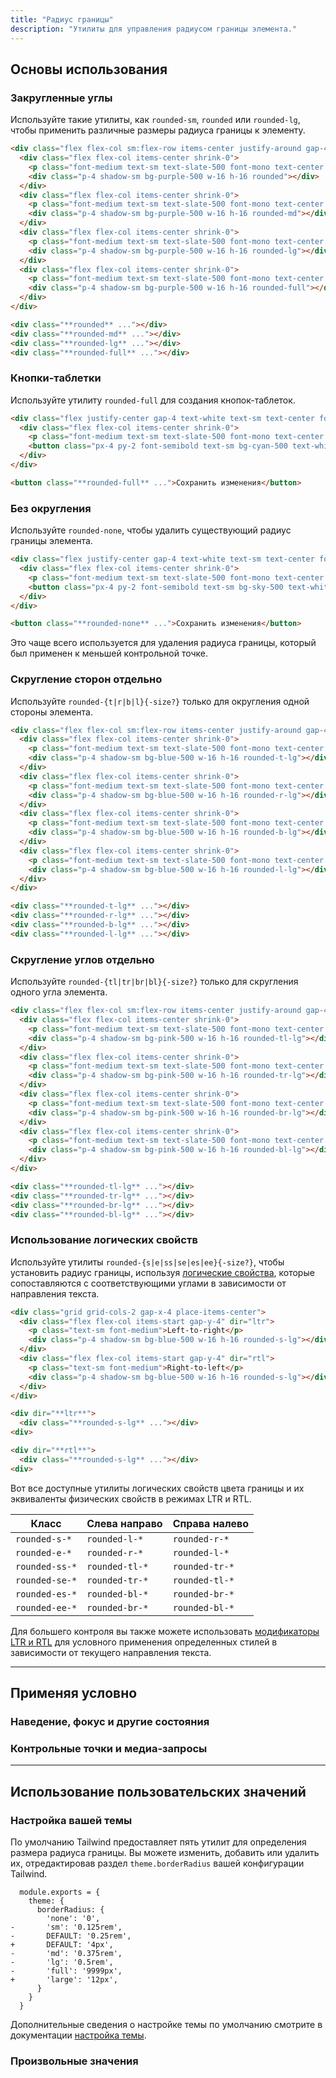 ```yaml
---
title: "Радиус границы"
description: "Утилиты для управления радиусом границы элемента."
---
```




## Основы использования

### Закругленные углы

Используйте такие утилиты, как `rounded-sm`, `rounded` или `rounded-lg`, чтобы применить различные размеры радиуса границы к элементу.

```html {{ example: true }}
<div class="flex flex-col sm:flex-row items-center justify-around gap-4 text-white text-sm text-center font-bold leading-6">
  <div class="flex flex-col items-center shrink-0">
    <p class="font-medium text-sm text-slate-500 font-mono text-center mb-3 dark:text-slate-400">rounded</p>
    <div class="p-4 shadow-sm bg-purple-500 w-16 h-16 rounded"></div>
  </div>
  <div class="flex flex-col items-center shrink-0">
    <p class="font-medium text-sm text-slate-500 font-mono text-center mb-3 dark:text-slate-400">rounded-md</p>
    <div class="p-4 shadow-sm bg-purple-500 w-16 h-16 rounded-md"></div>
  </div>
  <div class="flex flex-col items-center shrink-0">
    <p class="font-medium text-sm text-slate-500 font-mono text-center mb-3 dark:text-slate-400">rounded-lg</p>
    <div class="p-4 shadow-sm bg-purple-500 w-16 h-16 rounded-lg"></div>
  </div>
  <div class="flex flex-col items-center shrink-0">
    <p class="font-medium text-sm text-slate-500 font-mono text-center mb-3 dark:text-slate-400">rounded-full</p>
    <div class="p-4 shadow-sm bg-purple-500 w-16 h-16 rounded-full"></div>
  </div>
</div>
```

```html
<div class="**rounded** ..."></div>
<div class="**rounded-md** ..."></div>
<div class="**rounded-lg** ..."></div>
<div class="**rounded-full** ..."></div>
```

### Кнопки-таблетки

Используйте утилиту `rounded-full` для создания кнопок-таблеток.

```html {{ example: true }}
<div class="flex justify-center gap-4 text-white text-sm text-center font-bold leading-6">
  <div class="flex flex-col items-center shrink-0">
    <p class="font-medium text-sm text-slate-500 font-mono text-center mb-3 dark:text-slate-400">rounded-full</p>
    <button class="px-4 py-2 font-semibold text-sm bg-cyan-500 text-white rounded-full shadow-sm">Сохранить изменения</button>
  </div>
</div>
```

```html
<button class="**rounded-full** ...">Сохранить изменения</button>
```

### Без округления

Используйте `rounded-none`, чтобы удалить существующий радиус границы элемента.

```html {{ example: true }}
<div class="flex justify-center gap-4 text-white text-sm text-center font-bold leading-6">
  <div class="flex flex-col items-center shrink-0">
    <p class="font-medium text-sm text-slate-500 font-mono text-center mb-3 dark:text-slate-400">rounded-none</p>
    <button class="px-4 py-2 font-semibold text-sm bg-sky-500 text-white rounded-none shadow-sm">Сохранить изменения</button>
  </div>
</div>
```

```html
<button class="**rounded-none** ...">Сохранить изменения</button>
```

Это чаще всего используется для удаления радиуса границы, который был применен к меньшей контрольной точке.

### Скругление сторон отдельно

Используйте `rounded-{t|r|b|l}{-size?}` только для округления одной стороны элемента.

```html {{ example: true }}
<div class="flex flex-col sm:flex-row items-center justify-around gap-4 text-white text-sm text-center font-bold leading-6">
  <div class="flex flex-col items-center shrink-0">
    <p class="font-medium text-sm text-slate-500 font-mono text-center mb-3 dark:text-slate-400">rounded-t-lg</p>
    <div class="p-4 shadow-sm bg-blue-500 w-16 h-16 rounded-t-lg"></div>
  </div>
  <div class="flex flex-col items-center shrink-0">
    <p class="font-medium text-sm text-slate-500 font-mono text-center mb-3 dark:text-slate-400">rounded-r-lg</p>
    <div class="p-4 shadow-sm bg-blue-500 w-16 h-16 rounded-r-lg"></div>
  </div>
  <div class="flex flex-col items-center shrink-0">
    <p class="font-medium text-sm text-slate-500 font-mono text-center mb-3 dark:text-slate-400">rounded-b-lg</p>
    <div class="p-4 shadow-sm bg-blue-500 w-16 h-16 rounded-b-lg"></div>
  </div>
  <div class="flex flex-col items-center shrink-0">
    <p class="font-medium text-sm text-slate-500 font-mono text-center mb-3 dark:text-slate-400">rounded-l-lg</p>
    <div class="p-4 shadow-sm bg-blue-500 w-16 h-16 rounded-l-lg"></div>
  </div>
</div>
```

```html
<div class="**rounded-t-lg** ..."></div>
<div class="**rounded-r-lg** ..."></div>
<div class="**rounded-b-lg** ..."></div>
<div class="**rounded-l-lg** ..."></div>
```

### Скругление углов отдельно

Используйте `rounded-{tl|tr|br|bl}{-size?}` только для скругления одного угла элемента.

```html {{ example: true }}
<div class="flex flex-col sm:flex-row items-center justify-around gap-4 text-white text-sm text-center font-bold leading-6">
  <div class="flex flex-col items-center shrink-0">
    <p class="font-medium text-sm text-slate-500 font-mono text-center mb-3 dark:text-slate-400">rounded-tl-lg</p>
    <div class="p-4 shadow-sm bg-pink-500 w-16 h-16 rounded-tl-lg"></div>
  </div>
  <div class="flex flex-col items-center shrink-0">
    <p class="font-medium text-sm text-slate-500 font-mono text-center mb-3 dark:text-slate-400">rounded-tr-lg</p>
    <div class="p-4 shadow-sm bg-pink-500 w-16 h-16 rounded-tr-lg"></div>
  </div>
  <div class="flex flex-col items-center shrink-0">
    <p class="font-medium text-sm text-slate-500 font-mono text-center mb-3 dark:text-slate-400">rounded-br-lg</p>
    <div class="p-4 shadow-sm bg-pink-500 w-16 h-16 rounded-br-lg"></div>
  </div>
  <div class="flex flex-col items-center shrink-0">
    <p class="font-medium text-sm text-slate-500 font-mono text-center mb-3 dark:text-slate-400">rounded-bl-lg</p>
    <div class="p-4 shadow-sm bg-pink-500 w-16 h-16 rounded-bl-lg"></div>
  </div>
</div>
```

```html
<div class="**rounded-tl-lg** ..."></div>
<div class="**rounded-tr-lg** ..."></div>
<div class="**rounded-br-lg** ..."></div>
<div class="**rounded-bl-lg** ..."></div>
```

### <Heading ignore>Использование логических свойств</Heading>

Используйте утилиты `rounded-{s|e|ss|se|es|ee}{-size?}`, чтобы установить радиус границы, используя [логические свойства](https://developer.mozilla.org/en-US/docs/Web/CSS/CSS_Logical_Properties/Basic_concepts), которые сопоставляются с соответствующими углами в зависимости от направления текста.

```html {{ example: true }}
<div class="grid grid-cols-2 gap-x-4 place-items-center">
  <div class="flex flex-col items-start gap-y-4" dir="ltr">
    <p class="text-sm font-medium">Left-to-right</p>
    <div class="p-4 shadow-sm bg-blue-500 w-16 h-16 rounded-s-lg"></div>
  </div>
  <div class="flex flex-col items-start gap-y-4" dir="rtl">
    <p class="text-sm font-medium">Right-to-left</p>
    <div class="p-4 shadow-sm bg-blue-500 w-16 h-16 rounded-s-lg"></div>
  </div>
</div>
```

```html
<div dir="**ltr**">
  <div class="**rounded-s-lg** ..."></div>
<div>

<div dir="**rtl**">
  <div class="**rounded-s-lg** ..."></div>
<div>
```

Вот все доступные утилиты логических свойств цвета границы и их эквиваленты физических свойств в режимах LTR и RTL.

| Класс | Слева направо | Справа налево |
| --- | --- | --- |
| `rounded-s-*` | `rounded-l-*` | `rounded-r-*` |
| `rounded-e-*` | `rounded-r-*` | `rounded-l-*` |
| `rounded-ss-*` | `rounded-tl-*` | `rounded-tr-*` |
| `rounded-se-*` | `rounded-tr-*` | `rounded-tl-*` |
| `rounded-es-*` | `rounded-bl-*` | `rounded-br-*` |
| `rounded-ee-*` | `rounded-br-*` | `rounded-bl-*` |

Для большего контроля вы также можете использовать [модификаторы LTR и RTL](/docs/hover-focus-and-other-states#rtl-support) для условного применения определенных стилей в зависимости от текущего направления текста.

---

## <Heading ignore>Применяя условно</Heading>

### <Heading ignore>Наведение, фокус и другие состояния</Heading>

<HoverFocusAndOtherStates defaultClass="rounded" featuredClass="rounded-lg" />

### <Heading ignore>Контрольные точки и медиа-запросы</Heading>

<BreakpointsAndMediaQueries defaultClass="rounded" featuredClass="rounded-lg" />

---

## Использование пользовательских значений

### Настройка вашей темы

По умолчанию Tailwind предоставляет пять утилит для определения размера радиуса границы. Вы можете изменить, добавить или удалить их, отредактировав раздел `theme.borderRadius` вашей конфигурации Tailwind.

```diff-js {{ filename: 'tailwind.config.js' }}
  module.exports = {
    theme: {
      borderRadius: {
        'none': '0',
-       'sm': '0.125rem',
-       DEFAULT: '0.25rem',
+       DEFAULT: '4px',
-       'md': '0.375rem',
-       'lg': '0.5rem',
-       'full': '9999px',
+       'large': '12px',
      }
    }
  }
```

Дополнительные сведения о настройке темы по умолчанию смотрите в документации [настройка темы](/docs/theme#customizing-the-default-theme).

### Произвольные значения

<ArbitraryValues property="border-radius" featuredClass="rounded-[12px]" />
